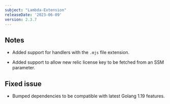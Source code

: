 ```yaml
---
subject: "Lambda-Extension"
releaseDate: '2023-06-09'
version: 2.3.7
---
```


## Notes

* Added support for handlers with the `.mjs` file extension.

* Added support to allow new relic license key to be fetched from an SSM parameter.

## Fixed issue

* Bumped dependencies to be compatible with latest Golang 1.19 features.

